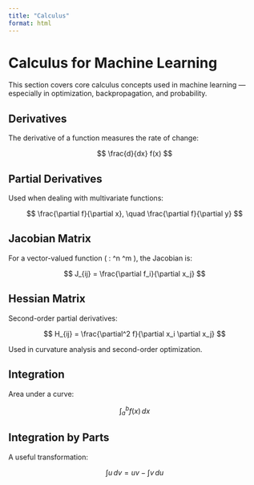 ```yaml
---
title: "Calculus"
format: html
---
```


# Calculus for Machine Learning

This section covers core calculus concepts used in machine learning — especially in optimization, backpropagation, and probability.

## Derivatives

The derivative of a function measures the rate of change:

$$
\frac{d}{dx} f(x)
$$

## Partial Derivatives

Used when dealing with multivariate functions:

$$
\frac{\partial f}{\partial x}, \quad \frac{\partial f}{\partial y}
$$

## Jacobian Matrix

For a vector-valued function \( \mathbf{f} : \mathbb{R}^n \to \mathbb{R}^m \), the Jacobian is:

$$
J_{ij} = \frac{\partial f_i}{\partial x_j}
$$

## Hessian Matrix

Second-order partial derivatives:

$$
H_{ij} = \frac{\partial^2 f}{\partial x_i \partial x_j}
$$

Used in curvature analysis and second-order optimization.

## Integration

Area under a curve:

$$
\int_a^b f(x) \, dx
$$

## Integration by Parts

A useful transformation:

$$
\int u \, dv = uv - \int v \, du
$$
